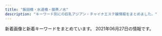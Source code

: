 ```yaml
---
title: "飯田橋・水道橋・御茶ノ水"
description: "キーワード別にの巨乳アジアン・チャイナエステ嬢情報をまとめました。"
---
```


新着画像と新着キーワードをまとめています。
2021年06月27日の情報です。

<DmmAffiliateIns />
<KeywordTable
  shops={
    [
    {
        "keywords": {
            "C": 20,
            "87": 7,
            "D": 35,
            "85": 21,
            "84": 7,
            "86": 7
        },
        "img_links": [
            "http://yu.xyz.mn/images/room4.jpg",
            "http://yu.xyz.mn/photos/sites/91/2019/12/2019122901424384.jpg",
            "http://yu.xyz.mn/images/room2.jpg",
            "http://yu.xyz.mn/images/ac3.jpg",
            "http://yu.xyz.mn/photos/sites/91/2020/04/2020040807282190.jpg",
            "http://yu.xyz.mn/images/s_news.jpg",
            "http://yu.xyz.mn/images/top.jpg",
            "http://yu.xyz.mn/images/room3.jpg",
            "http://yu.xyz.mn/images/ac5.jpg",
            "http://yu.xyz.mn/images/ac1.jpg",
            "http://yu.xyz.mn/images/ac2.jpg",
            "http://yu.xyz.mn/photos/sites/91/2019/12/2019122702252767.jpg",
            "http://yu.xyz.mn/photos/sites/91/2021/01/2021012205451889.jpg",
            "http://yu.xyz.mn/images/s_staff.jpg",
            "http://yu.xyz.mn/photos/sites/91/2019/12/2019122702252691.jpg",
            "http://yu.xyz.mn/images/s_shedule.jpg",
            "http://yu.xyz.mn/photos/sites/91/2020/02/2020022305370017.jpg",
            "http://yu.xyz.mn/images/ac4.jpg",
            "http://yu.xyz.mn/images/mobile.jpg",
            "http://yu.xyz.mn/images/room1.jpg",
            "http://yu.xyz.mn/images/ac6.jpg"
        ],
        "url": "http://yu.xyz.mn/",
        "station": "JR\u6c34\u9053\u6a4b\u99c5\u897f\u53e3",
        "name": "\u60a0 \u3086\u3046"
    },
    {
        "url": "http://sln-relax.com/",
        "img_links": [
            "http://sln-relax.com/img/ttl_tnew.jpg",
            "http://sln-relax.com/scdl/staff/10051.jpg",
            "http://sln-relax.com/img/ttl_staff.png",
            "http://sln-relax.com/scdl/staff/10041.jpg",
            "http://sln-relax.com/scdl/staff/10021.jpg",
            "http://sln-relax.com/pic/topimg3.jpg",
            "http://sln-relax.com/i/files/girl01.jpg",
            "http://sln-relax.com/pic/topimg2.jpg",
            "http://sln-relax.com/scdl/staff/10031.jpg",
            "http://sln-relax.com/scdl/staff/10011.jpg",
            "http://sln-relax.com/scdl/staff/10071.jpg",
            "http://sln-relax.com/scdl/staff/10081.jpg",
            "http://sln-relax.com/i/files/homeimg.jpg",
            "http://sln-relax.com/img/att.jpg",
            "http://sln-relax.com/i/files/girl02.jpg",
            "http://sln-relax.com/scdl/staff/10061.jpg",
            "http://sln-relax.com/img/ttl_concept.jpg",
            "http://sln-relax.com/pic/head.png",
            "http://sln-relax.com/img/ttl_mobile.jpg",
            "http://sln-relax.com/img/ttl_rec.jpg",
            "http://sln-relax.com/pic/topimg1.jpg"
        ],
        "name": "Lime",
        "keywords": {
            "C": 17
        },
        "station": "JR\u6c34\u9053\u6a4b\u99c5\u897f\u53e3"
    },
    {
        "station": "JR\u6c34\u9053\u6a4b\u99c5\u6771\u53e3",
        "img_links": [],
        "keywords": {},
        "name": "\u30d3\u30fc\u30ca\u30b9",
        "url": "http://venus.tyo.cm/"
    },
    {
        "name": "\u30a2\u30ed\u30de\u30e9\u30c3\u30ad\u30fc",
        "keywords": {},
        "station": "\u5c0f\u5ddd\u753a\u99c5B4",
        "img_links": [
            "https://i2.wp.com/aromalucky.xyz/wp-content/uploads/2017/12/02.jpg",
            "https://i0.wp.com/aromalucky.xyz/wp-content/uploads/2019/04/13.jpg",
            "http://aromalucky.xyz/wp-content/uploads/2019/05/01_02.png",
            "https://i1.wp.com/aromalucky.xyz/wp-content/uploads/2017/12/04-1.jpg",
            "https://i2.wp.com/aromalucky.xyz/wp-content/uploads/2017/12/08.jpg",
            "https://i2.wp.com/aromalucky.xyz/wp-content/uploads/2019/04/12.jpg",
            "https://i1.wp.com/aromalucky.xyz/wp-content/uploads/2019/05/16.jpg",
            "https://i1.wp.com/aromalucky.xyz/wp-content/uploads/2019/10/20.jpg",
            "https://i0.wp.com/aromalucky.xyz/wp-content/uploads/2019/05/02.png",
            "https://i2.wp.com/aromalucky.xyz/wp-content/uploads/2019/05/03.png",
            "https://i2.wp.com/aromalucky.xyz/wp-content/uploads/2019/04/14.jpg",
            "https://i2.wp.com/aromalucky.xyz/wp-content/uploads/2020/09/21.jpg",
            "https://i2.wp.com/aromalucky.xyz/wp-content/uploads/2017/12/03-1.jpg",
            "https://i0.wp.com/aromalucky.xyz/wp-content/uploads/2019/05/15.jpg",
            "https://i0.wp.com/aromalucky.xyz/wp-content/uploads/2017/12/05-1.jpg"
        ],
        "url": "http://aromalucky.xyz/"
    },
    {
        "station": "\u725b\u8fbc\u795e\u697d\u5742\u99c5A2\u51fa\u53e3",
        "url": "https://raku-relax.tokyo/",
        "name": "\u697d\u697d",
        "keywords": {
            "C": 26,
            "D": 13,
            "E": 6
        },
        "img_links": [
            "https://raku-relax.tokyo/wp-content/themes/este/img/tel_footer.png",
            "https://raku-relax.tokyo/wp-content/uploads/2018/12/satfuygihoj.jpg",
            "https://raku-relax.tokyo/wp-content/uploads/2021/01/1211rakura.jpg",
            "https://raku-relax.tokyo/wp-content/uploads/2020/01/897sarakura.jpg",
            "https://raku-relax.tokyo/wp-content/themes/este/img/top-img01.png",
            "https://raku-relax.tokyo/wp-content/uploads/2020/11/oiuarakura.jpg",
            "https://raku-relax.tokyo/wp-content/themes/este/img/top-img03.png",
            "https://raku-relax.tokyo/wp-content/uploads/2021/05/8976251rakura.jpg",
            "https://raku-relax.tokyo/wp-content/themes/este/img/tel.png",
            "https://raku-relax.tokyo/wp-content/themes/este/img/top-img05.png",
            "https://raku-relax.tokyo/wp-content/themes/este/img/top-img02.png",
            "https://raku-relax.tokyo/wp-content/uploads/2021/04/8721rakura.jpg",
            "https://raku-relax.tokyo/wp-content/uploads/2021/04/98976890rakura.jpg",
            "https://raku-relax.tokyo/wp-content/uploads/2020/11/9897621rakura.jpg",
            "https://raku-relax.tokyo/wp-content/themes/este/img/top-img04.png",
            "https://raku-relax.tokyo/wp-content/uploads/2020/01/y45a121.jpg",
            "https://raku-relax.tokyo/wp-content/themes/este/img/2.jpg",
            "https://raku-relax.tokyo/wp-content/uploads/2020/04/siuaytfsa.jpg",
            "https://raku-relax.tokyo/wp-content/uploads/2020/04/1234sertdyf.jpg",
            "https://raku-relax.tokyo/wp-content/themes/este/img/4.jpg",
            "https://raku-relax.tokyo/wp-content/uploads/2020/10/28917rakura.jpg",
            "https://raku-relax.tokyo/wp-content/themes/este/img/1.jpg",
            "https://raku-relax.tokyo/wp-content/themes/este/img/tel_header.png",
            "https://raku-relax.tokyo/wp-content/uploads/2020/10/ertyurakura.jpg",
            "https://raku-relax.tokyo/wp-content/themes/este/img/3.jpg",
            "https://raku-relax.tokyo/wp-content/uploads/2018/12/4567rakura.jpg",
            "https://raku-relax.tokyo/wp-content/themes/este/img/tel03.png",
            "https://raku-relax.tokyo/wp-content/themes/este/img/tel02.png"
        ]
    },
    {
        "station": "JR\u6c34\u9053\u6a4b\u99c5\u897f\u53e3",
        "url": "https://suidobashi-mensesthe.com/",
        "name": "\u30d7\u30ea\u30f3",
        "keywords": {
            "\u30bb\u30af\u30b7\u30fc": 2,
            "\u80f8": 2
        },
        "img_links": [
            "https://suidobashi-mensesthe.com/room/6-l.jpg",
            "https://suidobashi-mensesthe.com/room/2-l.jpg",
            "https://suidobashi-mensesthe.com/room/esthe1.jpg",
            "https://suidobashi-mensesthe.com/staff/midori-l1.jpg",
            "https://suidobashi-mensesthe.com/button/home.png",
            "https://suidobashi-mensesthe.com/staff/yumi-s1.jpg",
            "https://suidobashi-mensesthe.com/button/blog.png",
            "https://suidobashi-mensesthe.com/room/5-l.jpg",
            "https://suidobashi-mensesthe.com/room/5-s.jpg",
            "https://suidobashi-mensesthe.com/images/covit19.jpg",
            "https://suidobashi-mensesthe.com/images/prin-video2.jpg",
            "https://suidobashi-mensesthe.com/images/flower.png",
            "https://suidobashi-mensesthe.com/room/3-s.jpg",
            "https://suidobashi-mensesthe.com/staff/rina-s1.jpg",
            "https://suidobashi-mensesthe.com/mens-esthe-massage/2021/04/20/rina-s1.jpg",
            "https://suidobashi-mensesthe.com/images/covit19-2.jpg",
            "https://suidobashi-mensesthe.com/staff/3.jpg",
            "https://suidobashi-mensesthe.com/images/footer-l.png",
            "https://suidobashi-mensesthe.com/staff/0.jpg",
            "https://suidobashi-mensesthe.com/icon/facebook.png",
            "https://suidobashi-mensesthe.com/room/esthe3.jpg",
            "https://suidobashi-mensesthe.com/staff/midori-l3.jpg",
            "https://suidobashi-mensesthe.com/room/1-s.jpg",
            "https://suidobashi-mensesthe.com/images/clear.png",
            "https://suidobashi-mensesthe.com/images/qrcode.png",
            "https://suidobashi-mensesthe.com/room/4-s.jpg",
            "https://suidobashi-mensesthe.com/room/esthe2.jpg",
            "https://suidobashi-mensesthe.com/icon/twitter.png",
            "https://suidobashi-mensesthe.com/button/staff.png",
            "https://suidobashi-mensesthe.com/staff/6.jpg",
            "https://suidobashi-mensesthe.com/images/header3.png",
            "https://suidobashi-mensesthe.com/staff/2.jpg",
            "https://suidobashi-mensesthe.com/images/footer-r.png",
            "https://suidobashi-mensesthe.com/icon/google_plus.png",
            "https://suidobashi-mensesthe.com/images/main1.jpg",
            "https://suidobashi-mensesthe.com/room/6-s.jpg",
            "https://suidobashi-mensesthe.com/icon/line.png",
            "https://suidobashi-mensesthe.com/room/3-l.jpg",
            "https://suidobashi-mensesthe.com/staff/rina-l1.jpg",
            "https://suidobashi-mensesthe.com/staff/midori-s1.jpg",
            "https://suidobashi-mensesthe.com/staff/midori-s2.jpg",
            "https://suidobashi-mensesthe.com/staff/midori-l2.jpg",
            "https://suidobashi-mensesthe.com/images/main-sp.jpg",
            "https://suidobashi-mensesthe.com/staff/midori-s3.jpg",
            "https://suidobashi-mensesthe.com/slot/slot-camp.jpg",
            "https://suidobashi-mensesthe.com/room/1-l.jpg",
            "https://suidobashi-mensesthe.com/room/4-l.jpg",
            "https://suidobashi-mensesthe.com/room/2-s.jpg",
            "https://suidobashi-mensesthe.com/staff/1.jpg"
        ]
    },
    {
        "img_links": [
            "http://www.pilink.xyz/uploads/181018/sys2.jpg",
            "http://www.pilink.xyz/style/ta.jpg",
            "http://www.pilink.xyz/style/sm.jpg",
            "http://www.pilink.xyz/uploads/210420/1-21042015013J02.jpg",
            "http://www.pilink.xyz/style/concept.jpg",
            "http://www.pilink.xyz/uploads/210420/1-210420151411422.png",
            "http://www.pilink.xyz/style/news.jpg",
            "http://www.pilink.xyz/uploads/181018/rec2.png",
            "http://www.pilink.xyz/style/head1.jpg",
            "http://www.pilink.xyz/uploads/210420/1-210420150221a8.jpg",
            "http://www.pilink.xyz/style/staff_t.jpg",
            "http://www.pilink.xyz/style/mobile.jpg",
            "http://www.pilink.xyz/style/line.png"
        ],
        "station": "JR\u6c34\u9053\u6a4b\u99c5\u6771\u53e3",
        "name": "\u30c1\u30e5\u30fc\u30ea\u30c3\u30d7",
        "url": "http://www.pilink.xyz/",
        "keywords": {}
    },
    {
        "keywords": {},
        "name": "\u306f\u306a\u3073",
        "img_links": [
            "http://jinbocho.xyz/images/top1.jpg",
            "http://jinbocho.xyz/images/a5.jpg",
            "http://jinbocho.xyz/images/yuk.jpg",
            "http://jinbocho.xyz/images/r5.jpg",
            "http://jinbocho.xyz/images/g7.jpg",
            "http://jinbocho.xyz/images/left3.png",
            "http://jinbocho.xyz/images/new-tit3.png",
            "http://jinbocho.xyz/images/z2.jpg",
            "http://jinbocho.xyz/images/g10.jpg",
            "http://jinbocho.xyz/images/a2.jpg",
            "http://jinbocho.xyz/images/g8.jpg",
            "http://jinbocho.xyz/images/yuki.jpg",
            "http://jinbocho.xyz/images/g2.jpg",
            "http://jinbocho.xyz/images/a4.jpg",
            "http://jinbocho.xyz/images/new-tit.png",
            "http://jinbocho.xyz/images/z1.jpg",
            "http://jinbocho.xyz/images/mobile.png",
            "http://jinbocho.xyz/images/mi.jpg",
            "http://jinbocho.xyz/images/r1.jpg",
            "http://jinbocho.xyz/images/top2.jpg",
            "http://jinbocho.xyz/images/miki.jpg",
            "http://jinbocho.xyz/images/g0.jpg",
            "http://jinbocho.xyz/images/gr.jpg",
            "http://jinbocho.xyz/images/zi.png",
            "http://jinbocho.xyz/images/r2.jpg",
            "http://jinbocho.xyz/images/gb01.png",
            "http://jinbocho.xyz/images/haru.jpg",
            "http://jinbocho.xyz/images/r4.jpg",
            "http://jinbocho.xyz/images/g1.jpg",
            "http://jinbocho.xyz/images/r6.jpg",
            "http://jinbocho.xyz/images/s_staff.png",
            "http://jinbocho.xyz/images/mika.jpg",
            "http://jinbocho.xyz/images/g9.jpg",
            "http://jinbocho.xyz/images/r3.jpg",
            "http://jinbocho.xyz/images/face.png",
            "http://jinbocho.xyz/images/a1.jpg",
            "http://jinbocho.xyz/images/a3.jpg"
        ],
        "station": "\u795e\u4fdd\u753a\u99c5A5\u51fa\u53e3",
        "url": "http://jinbocho.xyz/"
    },
    {
        "url": "http://rapisu.tokyo/",
        "station": "\u795e\u4fdd\u753a\u99c5A7\u51fa\u53e3",
        "img_links": [
            "http://rapisu.tokyo/images/top.png",
            "http://rapisu.tokyo/images/r1.jpg",
            "http://rapisu.tokyo/images/zi_staff.png",
            "http://rapisu.tokyo/images/r3.jpg",
            "http://rapisu.tokyo/images/flash1.jpg",
            "http://rapisu.tokyo/images/r2.jpg",
            "http://rapisu.tokyo/images/tiao.png",
            "http://rapisu.tokyo/images/end.png",
            "http://rapisu.tokyo/images/meihui.jpg",
            "http://rapisu.tokyo/images/flash.jpg",
            "http://rapisu.tokyo/images/g0.jpg",
            "http://rapisu.tokyo/images/mika.jpg",
            "http://rapisu.tokyo/images/mobile.png"
        ],
        "keywords": {
            "C": 7
        },
        "name": "\u30e9\u30d4\u30b9"
    },
    {
        "station": "\u5c0f\u5ddd\u753a\u99c5B5\u51fa\u53e3",
        "keywords": {
            "D": 36,
            "C": 20,
            "E": 22
        },
        "name": "\u7652\u3057\u306e\u6cc9",
        "img_links": [
            "https://izumi-esthe.tokyo/wp-content/uploads/2021/02/15drtyfugihoas-1.jpg",
            "https://izumi-esthe.tokyo/wp-content/themes/este/img/5.jpg",
            "https://izumi-esthe.tokyo/wp-content/uploads/2021/02/1111iyashinoizumi-2.jpg",
            "https://izumi-esthe.tokyo/wp-content/uploads/2021/02/2iyashinoizumi.jpg",
            "https://izumi-esthe.tokyo/wp-content/uploads/2021/02/98767689iyashinoizumi.jpg",
            "https://izumi-esthe.tokyo/wp-content/uploads/2021/04/WechatIMG866.jpeg",
            "https://izumi-esthe.tokyo/wp-content/themes/este/img/6.jpg",
            "https://izumi-esthe.tokyo/wp-content/uploads/2021/06/123456hiyashinoizumi.jpg",
            "https://izumi-esthe.tokyo/wp-content/themes/este/img/1.jpg",
            "https://izumi-esthe.tokyo/wp-content/uploads/2021/02/3serdtfygui.jpg",
            "https://izumi-esthe.tokyo/wp-content/uploads/2021/02/9876iyashinoizumi.jpg",
            "https://izumi-esthe.tokyo/wp-content/uploads/2021/05/34567897867iyashinoizumi.jpg",
            "https://izumi-esthe.tokyo/wp-content/uploads/2021/02/5432111iyashinoizumi.jpg",
            "https://izumi-esthe.tokyo/wp-content/uploads/2021/02/3111iyashinoizumi.jpg",
            "https://izumi-esthe.tokyo/wp-content/uploads/2021/02/8765421iyashinoizumi.jpg",
            "https://izumi-esthe.tokyo/wp-content/uploads/2021/02/121dfghiyashinoizumi-1.jpg",
            "https://izumi-esthe.tokyo/wp-content/uploads/2021/02/876521iyashinoizumi-1.jpg",
            "https://izumi-esthe.tokyo/wp-content/uploads/2021/05/982716ttiyashinoizumi.jpg",
            "https://izumi-esthe.tokyo/wp-content/themes/este/img/top-img01b.png",
            "https://izumi-esthe.tokyo/wp-content/uploads/2021/02/1111iyashinoizumi.jpg",
            "https://izumi-esthe.tokyo/wp-content/themes/este/img/4.jpg",
            "https://izumi-esthe.tokyo/wp-content/uploads/2021/06/76514678iyashinoizumi.jpg",
            "https://izumi-esthe.tokyo/wp-content/themes/este/img/tel_header.png",
            "https://izumi-esthe.tokyo/wp-content/uploads/2021/05/6754iyashinoizumi.jpg",
            "https://izumi-esthe.tokyo/wp-content/uploads/2021/03/312121iyashinoizumi.jpg",
            "https://izumi-esthe.tokyo/wp-content/uploads/2021/02/iyashinoizumi.jpg",
            "https://izumi-esthe.tokyo/wp-content/themes/este/img/top-img01a.png",
            "https://izumi-esthe.tokyo/wp-content/uploads/2021/02/2221iyashinoizumi.jpg",
            "https://izumi-esthe.tokyo/wp-content/uploads/2021/02/8765iyashinoizumi.jpg",
            "https://izumi-esthe.tokyo/wp-content/themes/este/img/tel_footer.png",
            "https://izumi-esthe.tokyo/wp-content/themes/este/img/top-img04.png",
            "https://izumi-esthe.tokyo/wp-content/uploads/2021/06/2121iyashinoizumi.jpg",
            "https://izumi-esthe.tokyo/wp-content/uploads/2021/02/999iyashinoizumi-1.jpg",
            "https://izumi-esthe.tokyo/wp-content/themes/este/img/top-img02f.png",
            "https://izumi-esthe.tokyo/wp-content/uploads/2021/02/77iyashinoizumi.jpg",
            "https://izumi-esthe.tokyo/wp-content/themes/este/img/3.jpg",
            "https://izumi-esthe.tokyo/wp-content/uploads/2021/02/3111112iyashinoizumi.jpg",
            "https://izumi-esthe.tokyo/wp-content/uploads/2021/02/1iyashinoizumi.jpg",
            "https://izumi-esthe.tokyo/wp-content/themes/este/img/2.jpg",
            "https://izumi-esthe.tokyo/wp-content/uploads/2021/02/999iyashinoizumi.jpg",
            "https://izumi-esthe.tokyo/wp-content/themes/este/img/call.png",
            "https://izumi-esthe.tokyo/wp-content/uploads/2021/02/121iyashinoizumi.jpg",
            "https://izumi-esthe.tokyo/wp-content/uploads/2021/02/1iyashinoizumi-1.jpg",
            "https://izumi-esthe.tokyo/wp-content/uploads/2021/02/211iyashinoizumi.jpg",
            "https://izumi-esthe.tokyo/wp-content/themes/este/img/top-img01.png",
            "https://izumi-esthe.tokyo/wp-content/uploads/2021/05/7675621789iyashinoizumi.jpg",
            "https://izumi-esthe.tokyo/wp-content/themes/este/img/top-img03.png"
        ],
        "url": "https://izumi-esthe.tokyo/"
    }
]
}
/>
<DmmAffiliateScript />
